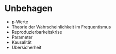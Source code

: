 # Unbehagen

- p-Werte
- Theorie der Wahrscheinlichkeit im Frequentismus
- Reproduzierbarkeitskrise
- Parameter
- Kausalität
- Übersicherheit